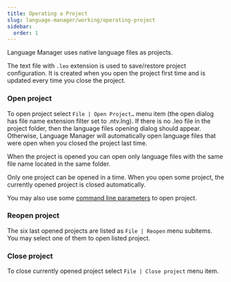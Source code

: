 ```yaml
---
title: Operating a Project
slug: language-manager/working/operating-project
sidebar:
  order: 1
---
```


Language Manager uses native language files as projects.

The text file with `.leo` extension is used to save/restore project configuration. 
It is created when you open the project first time and is updated every time you close the project.


### Open project

To open project select `File | Open Project…` menu item (the open dialog has file name extension filter set to .ntv.lng).
If there is no .leo file in the project folder, then the language files opening dialog should appear. 
Otherwise, Language Manager will automatically open language files that were open when you closed the project last time.

When the project is opened you can open only language files with the same file name located in the same folder.

Only one project can be opened in a time. When you open some project, the currently opened project is closed automatically.

You may also use some [command line parameters](/language-manager/3_working/command-line) to open project.


### Reopen project

The six last opened projects are listed as `File | Reopen` menu subitems. You may select one of them to open listed project.


### Close project

To close currently opened project select `File | Close project` menu item. 